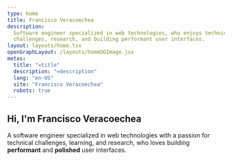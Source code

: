 ```yaml
---
type: home
title: Francisco Veracoechea
description:
  Software engineer specialized in web technologies, who enjoys technical
  challenges, research, and building performant user interfaces.
layout: layouts/home.tsx
openGraphLayout: /layouts/homeOGImage.jsx
metas:
  title: "=title"
  description: "=description"
  lang: "en-US"
  site: "Francisco Veracoechea"
  robots: true
---
```


## Hi, I'm Francisco Veracoechea

A software engineer specialized in web technologies with a passion for technical
challenges, learning, and research, who loves building **performant** and
**polished** user interfaces.
